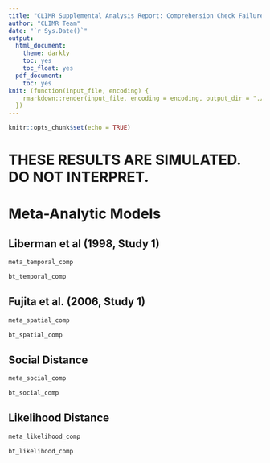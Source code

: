 ```yaml
---
title: "CLIMR Supplemental Analysis Report: Comprehension Check Failures Removed"
author: "CLIMR Team"
date: "`r Sys.Date()`"
output:
  html_document:
    theme: darkly
    toc: yes
    toc_float: yes
  pdf_document:
    toc: yes
knit: (function(input_file, encoding) {
    rmarkdown::render(input_file, encoding = encoding, output_dir = "./reports/")
  })
---
```


```r
knitr::opts_chunk$set(echo = TRUE)
```

# **THESE RESULTS ARE SIMULATED. DO NOT INTERPRET.**

# Meta-Analytic Models

## Liberman et al (1998, Study 1)

```r
meta_temporal_comp
```

```r
bt_temporal_comp
```

## Fujita et al. (2006, Study 1)

```r
meta_spatial_comp
```

```r
bt_spatial_comp
```

## Social Distance

```r
meta_social_comp
```

```r
bt_social_comp
```

## Likelihood Distance

```r
meta_likelihood_comp
```

```r
bt_likelihood_comp
```
